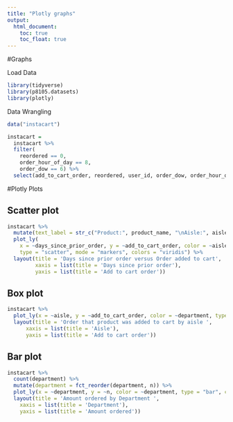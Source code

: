 ```yaml
---
title: "Plotly graphs"
output: 
  html_document:
    toc: true
    toc_float: true
---
```


#Graphs

Load Data

```r
library(tidyverse)
library(p8105.datasets)
library(plotly)
```

Data Wrangling
```r
data("instacart")

instacart = 
  instacart %>%
  filter(
    reordered == 0,
    order_hour_of_day == 8,
    order_dow == 6) %>%
  select(add_to_cart_order, reordered, user_id, order_dow, order_hour_of_day, product_name, aisle, department, days_since_prior_order) 
```

#Plotly Plots

## Scatter plot

```r
instacart %>%
  mutate(text_label = str_c("Product:", product_name, "\nAisle:", aisle)) %>%
  plot_ly(
    x = ~days_since_prior_order, y = ~add_to_cart_order, color = ~aisle, text = ~text_label, alpha = .5,
    type = "scatter", mode = "markers", colors = "viridis") %>%
  layout(title = 'Days since prior order versus Order added to cart',
         xaxis = list(title = 'Days since prior order'),
         yaxis = list(title = 'Add to cart order'))
```


## Box plot

```r
instacart %>%
  plot_ly(x = ~aisle, y = ~add_to_cart_order, color = ~department, type = "box", colors = "viridis") %>%
  layout(title = 'Order that product was added to cart by aisle ',
      xaxis = list(title = 'Aisle'),
      yaxis = list(title = 'Add to cart order'))
```

## Bar plot

```r
instacart %>%
  count(department) %>%
  mutate(department = fct_reorder(department, n)) %>%
  plot_ly(x = ~department, y = ~n, color = ~department, type = "bar", colors = "viridis") %>%
  layout(title = 'Amount ordered by Department ',
    xaxis = list(title = 'Department'),
    yaxis = list(title = 'Amount ordered'))
```

